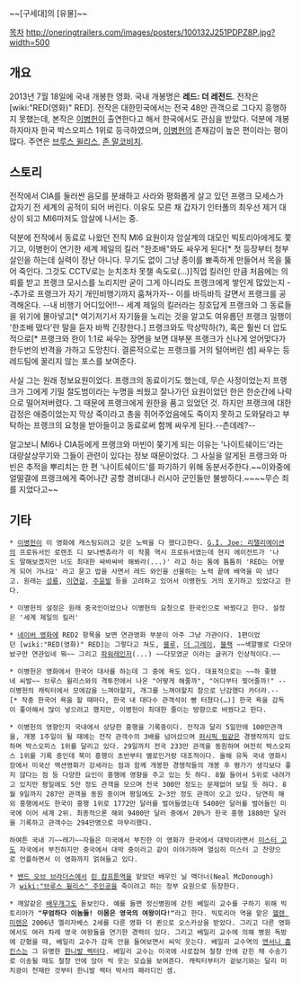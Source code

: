 ~~[구세대]의 [유물]~~

[[목차]]
http://oneringtrailers.com/images/posters/100132J251PDPZ8P.jpg?width=500

== 개요 ==
{{{#!html
<iframe width="640" height="360" src="//www.youtube.com/embed/bNoSTEFrcPo" frameborder="0" allowfullscreen></iframe>
}}}

{{{#!html
<iframe width="640" height="360" src="//www.youtube.com/embed/MbNycboRCWo" frameborder="0" allowfullscreen></iframe>
}}}

2013년 7월 18일에 국내 개봉한 영화. 국내 개봉명은 '''레드: 더 레전드'''. 전작은 [wiki:"RED(영화)" RED]. 전작은 대한민국에서는 전국 48만 관객으로 그다지 흥행하지 못했는데, 본작은 [[이병헌]]이 출연한다고 해서 한국에서도 관심을 받았다. 덕분에 개봉하자마자 한국 박스오피스 1위로 등극하였으며, [[이병헌]]의 존재감이 높은 편이라는 평이 많다. 주연은 [[브루스 윌리스]], [[존 말코비치]].

== 스토리 ==

전작에서 CIA를 둘러싼 음모를 분쇄하고 사라와 평화롭게 살고 있던 프랭크 모세스가 갑자기 전 세계의 공적이 되어 버린다. 이유도 모른 채 갑자기 인터폴의 최우선 제거 대상이 되고 MI6마저도 암살에 나서는 중. 

덕분에 전작에서 동료로 나왔던 전직 MI6 요원이자 암살계의 대모인 빅토리아에게도 쫓기고, 이병헌이 연기한 세계 제일의 킬러 "한조배"와도 싸우게 된다[* 첫 등장부터 청부살인을 하는데 실력이 장난 아니다. 무기도 없이 그냥 종이를 뾰족하게 만들어서 목을 뚫어 죽인다. 그것도 CCTV로는 눈치조차 못챌 속도로(...)]직업 킬러인 만큼 처음에는 의뢰를 받고 프랭크 모시스를 노리지만 굳이 그게 아니라도 프랭크에게 쌓인게 많았는지 --추가로 프랭크가 자기 개인비행기까지 훔쳐가자-- 이를 바득바득 갈면서 프랭크를 공격해온다. --내 비행기 어디있어!!-- 세계 제일의 킬러라는 칭호답게 프랭크와 그 동료들을 위기에 몰아넣고[* 여기저기서 자기들을 노리는 것을  알고도 여유롭던 프랭크 일행이 '한조배 떴다'란 말을 듣자 바짝 긴장한다.] 프랭크와도 막상막하(?), 혹은 훨씬 더 압도적으로[* 프랭크와 한이 1:1로 싸우는 장면을 보면 대부분 프랭크가 신나게 얻어맞다가 한두번의 반격을 가하고 도망친다. 결론적으로는 프랭크를 거의 털어버린 셈] 싸우는 등 레드팀에 꿀리지 않는 포스를 보여준다. 

사실 그는 원래 정보요원이었다. 프랭크의 동료이기도 했는데, 무슨 사정이었는지 프랭크가 그에게 기밀 절도범이라는 누명을 씌웠고 잘나가던 요원이었던 한은 한순간에 나락으로 떨어져버렸다. 그 때문에 프랭크에게 원한을 품고 있었던 것. 하지만 프랭크에 대한 감정은 애증이었는지 막상 죽이라고 총을 쥐어주었음에도 죽이지 못하고 도와달라고 부탁하는 프랭크의 요청을 받아들이고 동료로써 함께 싸우게 된다.--츤데레?-- 

알고보니 MI6나 CIA등에게 프랭크와 마빈이 쫒기게 되는 이유는 '나이트쉐이드'라는 대량살상무기와 그들이 관련이 있다는 정보 때문이었다. 그 사실을 알게된 프랭크와 마빈은 추적을 뿌리치는 한 편 '나이트쉐이드'를 파기하기 위해 동분서주한다.~~이와중에 얼떨결에 프랭크에게 죽어나간 공항 경비대나 러시아 군인들만 불쌍하다.~~~~무슨 죄를 지었다고~~

== 기타 ==

 * [[이병헌]]이 이 영화에 캐스팅되려고 갖은 노력을 다 했다고한다. [[G.I. Joe: 리탤리에이션]]의 프로듀서인 로렌조 디 보나벤츄라가 이 작품 역시 프로듀서였는데 현지 에이전트가 '나도 말해보겠지만 너도 최대한 싸바싸바 해봐라(...)' 라고 하는 통에 틈틈히 'RED는 어떻게 되어 가나요' 라고 묻고 밥을 사면서 레드 와인을 선물하는 노력 끝에 배역을 따 냈다고. 원래는 [[성룡]], [[이연걸]], [[주윤발]] 등을 고려하고 있어서 이병헌도 거의 포기하고 있었다고 한다. 

 * 이병헌의 설정은 원래 중국인이었으나 이병헌의 요청으로 한국인으로 바꿨다고 한다. 설정은 '세계 제일의 킬러' 

 * [[네이버 영화]]에 RED2 항목을 보면 연관영화 부분이 아주 그냥 가관이다. 1편이었던 [wiki:"RED(영화)" RED]는 그렇다고 쳐도, [[블루]], [[더 그레이]], [[블랙]] ~~색깔별로 다모아놨구만 연관있네 뭐~~ 그리고 [[파워레인저]](...) ~~다모였군 이라는 글귀가 인상적이다.~~

 * 이병헌은 영화에서 한국어 대사를 하는데 그 중에 욕도 있다. 대표적으로는 ~~하 좆됐네 씨발~~ 브루스 윌리스와의 격투전에서 나온 "어떻게 해줄까", "어디부터 찢어줄까!" --이병헌의 캐릭터에서 모에감을 느껴야할지, 개그를 느껴야할지 참으로 난감했다 카더라.--[* 작중 한국어 욕을 할 때마다, 한국 내 대다수 관객석이 빵 터졌다(…)] 한국 욕을 감독이 좋아해서 많이 넣으려고 했지만, 이병헌이 최대한 줄이는 방향으로 바꿨다고 한다.

 * 이병헌의 영향인지 국내에서 상당한 흥행을 기록중이다. 전작과 달리 5일만에 100만관객을, 개봉 1주일이 될 때에는 전작 관객수의 3배를 넘어섰으며 [[퍼시픽 림]]같은 경쟁작까지 압도하며 박스오피스 1위를 달리고 있다. 29일까지 전국 233만 관객을 동원하며 여전히 박스오피스 1위를 기록 중인데 북미 흥행이 초반부터 별로인거랑 대조적이다. 올해 유독 국내 영화시장에서 미국산 액션영화가 강세라는 점과 함께 개봉한 경쟁작들의 개봉 후 평가가 생각보다 좋지 않다는 점 등 다양한 요인이 흥행에 영향을 주고 있는 듯 하다. 8월 들어서 5위로 내려가고 있지만 평일에도 5만 정도 관객을 모으며 전국 300만 정도는 문제없어 보일 듯 하다. 8월 9일까지 287만 관객을 동원 중이며 평일에도 2~3만 정도 관객이 오고 있다. 당연히 해외 흥행에서도 한국이 흥행 1위로 1772만 달러를 벌어들였는데 5400만 달러를 벌어들인 미국에 이어 세계 2위. 최종적으론 해외 9400만 달러 중에서 20%가 한국 흥행 1880만 달러을 기록하고 관객수는 294만명으로 마무리했다.

 하여튼 국내 기~~레기~~자들은 미국에서 부진한 이 영화가 한국에서 대박이라면서 [[미스터 고]]도 자국에서 부진하지만 중국에서 대박 중이라고 같이 이야기하며 열심히 미스터 고 찬양으로 언플하면서 이 영화까지 얽혀들고 있다.

 * [[밴드 오브 브라더스]]에서 [[린 캄프튼]]역을 맡았던 배우인 닐 맥더너(Neal McDonough)가 [[wiki:"브루스 윌리스" 주인공]]을 죽이려고 하는 정부 요원으로 등장한다.

 * 깨알같은 [[배우개그]]도 돋보인다. 예를 들면 정신병원에 갇힌 베일리 교수를 구하기 위해 빅토리아가 '''"무엄하다 이놈들! 이몸은 영국의 여왕이다!"'''라고 한다. 빅토리아 역을 맡은 [[헬렌 미렌]]은 2006년 엘리자베스 2세를 다룬 영화 더 퀸으로 오스카상을 받았다. 그리고 다른 영화에서도 여러 차례 영국 여왕들을 연기한 경력이 있다. 그리고 베일리 교수에 의해 병원 독방에 갇혔을 때, 베일리 교수가 감옥 안을 들여보면서 씨익 웃는다. 베일리 교수역의 [[앤서니 홉킨스]]는 그 유명한 [[한니발 렉터]]다. 베일리 교수는 미국에 사로잡혀 철창 안에 갇힌 채 수송기로 이송될 때도 철창 안에 앉아 씩 웃는 모습을 보여준다. 캐릭터부터가 겉보기와는 달리 미치광이 천재란 것부터 한니발 렉터 박사의 패러디인 셈.
